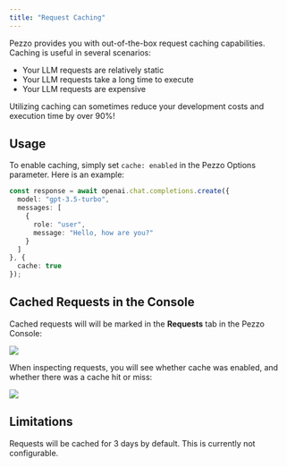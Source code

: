 ```yaml
---
title: "Request Caching"
---
```


Pezzo provides you with out-of-the-box request caching capabilities. Caching is useful in several scenarios:
- Your LLM requests are relatively static
- Your LLM requests take a long time to execute
- Your LLM requests are expensive

Utilizing caching can sometimes reduce your development costs and execution time by over 90%!

## Usage

To enable caching, simply set `cache: enabled` in the Pezzo Options parameter. Here is an example:

```ts
const response = await openai.chat.completions.create({
  model: "gpt-3.5-turbo",
  messages: [
    {
      role: "user",
      message: "Hello, how are you?"
    }
  ]
}, {
  cache: true
});
```

## Cached Requests in the Console

Cached requests will will be marked in the **Requests** tab in the Pezzo Console:

<Frame style={{ maxWidth: 600 }}>
  <img src="/client/cache-requests-list.png" />
</Frame>

When inspecting requests, you will see whether cache was enabled, and whether there was a cache hit or miss:

<Frame style={{ maxWidth: 500 }}>
  <img src="/client/cache-request-details.png" />
</Frame>

## Limitations

Requests will be cached for 3 days by default. This is currently not configurable.